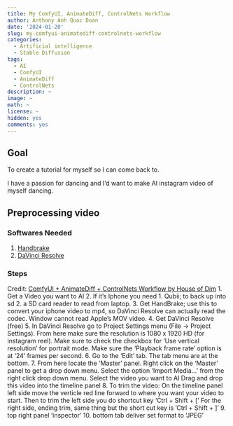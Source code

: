 ```yaml
---
title: My ComfyUI, AnimateDiff, ControlNets Workflow
author: Anthony Anh Quoc Doan
date: '2024-01-20'
slug: my-comfyui-animatediff-controlnets-workflow
categories:
  - Artificial intelligence
  - Stable Diffusion 
tags:
  - AI
  - ComfyUI
  - AnimateDiff
  - ControlNets
description: ~
image: ~
math: ~
license: ~
hidden: yes 
comments: yes
---
```


## Goal

To create a tutorial for myself so I can come back to.

I have a passion for dancing and I'd want to make AI instagram video of myself dancing.


## Preprocessing video

### Softwares Needed

1. [Handbrake](https://handbrake.fr/)
2. [DaVinci Resolve](https://www.blackmagicdesign.com/products/davinciresolve) 


### Steps

Credit: [ComfyUI + AnimateDiff + ControlNets Workflow by House of Dim](https://www.youtube.com/watch?v=We3UmWWmlQE)
1. Get a Video you want to AI
2. If it's Iphone you need 1. Qubii; to back up into sd 2. a SD card reader to read from laptop.
3. Get HandBrake; use this to convert your iphone video to mp4, so DaVinci Resolve can actually read the codec. Window cannot read Apple's MOV video.
4. Get DaVinci Resolve (free)
5. In DaVinci Resolve go to Project Settings menu (File -> Project Settings).
   From here make sure the resolution is 1080 x 1920 HD (for instagram reel).
   Make sure to check the checkbox for 'Use vertical resolution' for portrait mode.
   Make sure the 'Playback frame rate' option is at '24' frames per second.
6. Go to the 'Edit' tab. The tab menu are at the bottom.
7. From here locate the 'Master' panel. Right click on the 'Master' panel to get a drop down menu.
   Select the option 'Import Media...' from the right click drop down menu.
   Select the video you want to AI
   Drag and drop this video into the timeline panel
8. 
To trim the video:
 On the timeline panel
left side move the verticle red line forward to where you want your video to start.
Then to trim the left side you do shortcut key 'Ctrl + Shift + ['
For the right side, ending trim, same thing but the short cut key is 'Ctrl + Shift + ]'
9. top right panel 'inspector'
10. bottom tab deliver
  set format to 'JPEG'



